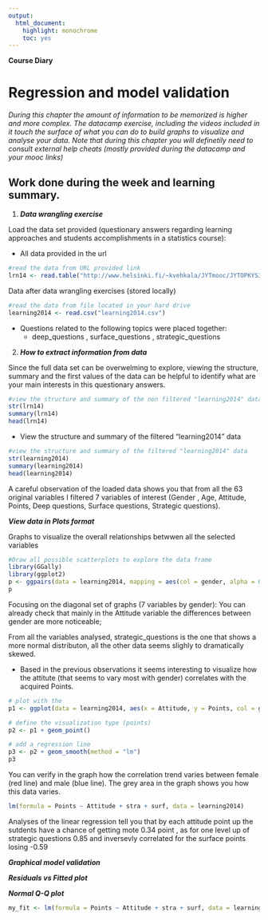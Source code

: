 ```yaml
---
output: 
  html_document: 
    highlight: monochrome
    toc: yes
---
```

**Course Diary**

# Regression and model validation

*During this chapter the amount of information to be memorized is higher and more complex. The datacamp exercise, including the videos included in it touch the surface of what you can do to build graphs to visualize and analyse your data. Note that during this chapter you will definetily need to consult external help cheats (mostly provided during the datacamp and your mooc links)*


## **Work done during the week and learning summary.**

1. _**Data wrangling exercise**_ 

Load the data set provided (questionary answers regarding learning approaches and students accomplishments in a statistics course):
 
 - All data provided in the url 
 
```r
#read the data from URL provided link
lrn14 <- read.table("http://www.helsinki.fi/~kvehkala/JYTmooc/JYTOPKYS3-data.txt", sep="\t", header=TRUE)
```
  
 
 
Data after data wrangling exercises (stored locally)

 
```r
#read the data from file located in your hard drive
learning2014 <- read.csv("learning2014.csv")
```
 
   - Questions related to the following topics were placed together:     
        - deep_questions , surface_questions , strategic_questions 
        

2. _**How to extract information from data**_

Since the full data set can be overwelming to explore, viewing the structure, summary and the first values of the data can be helpful to identify what are your main interests in this questionary answers. 

```r
#view the structure and summary of the non filtered "learning2014" data
str(lrn14)
summary(lrn14)
head(lrn14)
```

- View the structure and summary of the filtered "learning2014" data

```r
#view the structure and summary of the filtered "learning2014" data
str(learning2014)
summary(learning2014)
head(learning2014)
```

A careful observation of the loaded data shows you that from all the 63 original variables I filtered 7 variables of interest (Gender , Age, Attitude, Points, Deep questions, Surface questions, Strategic questions). 


_**View data in Plots format**_

Graphs to visualize the overall relationships betwwen all the selected variables 

```r
#Draw all possible scatterplots to explore the data frame
library(GGally)
library(ggplot2)
p <- ggpairs(data = learning2014, mapping = aes(col = gender, alpha = 0.3), lower = list(combo = wrap("facethist", bins = 20)))
p
```

Focusing on the diagonal set of graphs (7 variables by gender):
You can already check that mainly in the Attitude variable the differences between gender are more noticeable; 

From all the variables analysed, strategic_questions is the one that shows a more normal distributon, all the other data seems slighly to dramatically skewed. 


- Based in the previous observations it seems interesting to visualize how the attitute (that seems to vary most with gender) correlates with the acquired Points. 

```r
# plot with the 
p1 <- ggplot(data = learning2014, aes(x = Attitude, y = Points, col = gender))

# define the visualization type (points)
p2 <- p1 + geom_point()

# add a regression line
p3 <- p2 + geom_smooth(method = "lm")
p3

```

You can verify in the graph how the correlation trend varies between female (red line) and male (blue line). The grey area in the graph shows you how this data varies. 


```r
lm(formula = Points ~ Attitude + stra + surf, data = learning2014)
```

Analyses of the linear regression tell you that by each attitude point up the sutdents have a chance of getting mote 0.34 point , as for one level up of strategic questions 0.85 and inversevly correlated for the surface points losing -0.59

_**Graphical model validation**_



_**Residuals vs Fitted plot**_



_**Normal Q-Q plot**_

```r
my_fit <- lm(formula = Points ~ Attitude + stra + surf, data = learning2014)
```



